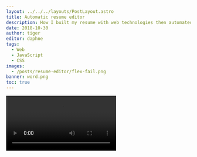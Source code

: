 ```yaml
---
layout: ../../../layouts/PostLayout.astro
title: Automatic resume editor
description: How I built my resume with web technologies then automated the formatting.
date: 2018-10-30
author: tiger
editor: daphne
tags:
  - Web
  - JavaScript
  - CSS
images:
  - /posts/resume-editor/flex-fail.png
banner: word.png
toc: true
---
```



<Video src="resume-editor.mp4" />

After writing my resume in Microsoft Word for years, I recently transitioned to generating it from plain HTML and CSS. This works much better for me because I can separate the resume content (my work experience and descriptions) from its layout (the colors and positions of text and number of columns). I added additional features so that I can edit the resume on-the-fly with JavaScript and quickly save a new copy, in case I don't have access to my main machine and I need to make some small adjustments. Here's how I did it.

## Content with HTML and JSON Resume

The first step for displaying my resume online is to represent the data in a way the browser understands, with HTML. I started by converting my resume into JSON, following the [JSON Resume schema](https://jsonresume.org/schema/). I use a static site generator for my website, so I wrote an template that read the JSON file and then wrote the corresponding HTML elements.

```html
<header class="resume-header">
  <div class="name-container">
    <h1 class="name">{{.basics.name}}</h1>
    <p class="summary">{{.basics.summary}}</p>
  </div>
  <a class="resume-email" href="mailto:{{.basics.email}}">{{.basics.email}}</a>
</header>
```

## Layout with CSS

When I first redesigned my website, I wanted to include my resume without just using an embedded PDF. Instead, I recreated my resume in HTML and CSS, so that it showed up as elements in the browser. I used some rarer CSS features like inch and centimeter units so the virtual "page" was still an 8.5"x11" sheet.

```css
.resume {
  max-width: 8.5in;
  min-height: 11in;
}
```

Obviously this isn't optimal because now I have two copies of my resume: a Microsoft Word document, and the online version. Every time I update the Word document, the corresponding HTML needs to be updated. Word was also becoming a hassle because I have the small blocks to the left of headers that need to be realigned, and often an extra blank page is created because of the two-column layout.

## Generating a PDF from the site

I next set out to find a way to output a PDF from the online version of my site, so I could get rid of the Word version. The way most people make PDFs from some website is to just print it out. Easy! Unfortunately printing in web browsers has some weird bugs, and my layout turned into a 1 column design as soon as I opened the print preview.

![Chrome print preview showing a broken resume layout](/posts/resume-editor/flex-fail.png)

> If you were hoping to use Flexbox or CSS Grid in print stylesheets, you will probably be disappointed. You can check out the Chrome bugs for [Flexbox](https://bugs.chromium.org/p/chromium/issues/detail?id=660611) and for [Grid](https://bugs.chromium.org/p/chromium/issues/detail?id=614667).
>
> The best suggestion I can give right now is to keep your print stylesheets reasonably simple.

<cite>
  -- [A Guide To The State of Print Stylesheets in 2018 - Smashing
  Magazine](https://www.smashingmagazine.com/2018/05/print-stylesheets-in-2018/#browser-support)
</cite>

I got stuck here for a while as I tried different layouts. Eventually I settled on a table-based layout for the resume. CSS `display: table` allows me to do that without using the `<table>` HTML tag, so on mobile devices it can switch to a single column instead.

## Scripting

At this point I now have my resume rendering in HTML, laid out with CSS, and generating a PDF. Everything works! Except...my site takes 10 seconds to regenerate the HTML files, so when editing the resume I need to wait 10 seconds then refresh the page, no matter what changes I make. This is a lot clunkier than just editing the text in Microsoft Word.

I decided to use JavaScript to update the page given my JSON data. I replicated my HTML template logic in JavaScript, so in the Inspector I could just call an `update` function and paste in my JSON.

```js
function update(data) {
  // Header
  document.querySelector('.name').textContent = data.basics.name;
  document.querySelector('.summary').textContent = data.basics.summary;
  const email = document.querySelector('.resume-email');
  email.textContent = data.basics.email;
  email.href = `mailto:${data.basics.email}`;
}
```

## Extras

I'm still not a fan of typing `update(`, paste, `)`, enter. Why not just paste in the JSON directly without having to call the function? I added a listener for the `"paste"` event that responds when I paste JSON onto the resume window.

```js
document.onpaste = (e) =>
  update(JSON.parse(e.clipboardData.getData('text/plain')));
```

I also sometimes need to make small changes to my resume when I'm away from my computer. It would be nice to be able to edit the JSON in the web browser inspector. Using the Fetch API, I can load my JSON file in as a JavaScript object. I can use a [`Proxy` object](https://developer.mozilla.org/en-US/docs/Web/JavaScript/Reference/Global_Objects/Proxy) to detect when the object is changed, and then call `update()` automatically.

```js
let jsonResume = await fetch().then((r) => r.json());
const proxyHandler = {
  /** Recursive proxy for nested objects. */
  get(target, key) {
    if (typeof target[key] === 'object' && target[key] !== null) {
      return new Proxy(target[key], proxyHandler);
    } else {
      return target[key];
    }
  },
  /** Update HTML when any changes are made */
  set(target, key, value) {
    target[key] = value;
    update(jsonResume);
    return true;
  },
};
window.resume = new Proxy(jsonResume, proxyHandler);
```

`Proxy` is used to add custom behavior when getting or setting properties. The `set` function is called when a setting a value, and is customized to also call my `update` function. The `get` function is customized to return a proxy for nested objects.

## Next steps

In the future, I'd like to automatically generate a PDF from my markup and save it on the website for download, instead of manually using Print to PDF. [wkhtmltopdf](https://wkhtmltopdf.org/) or [Headless Chrome](https://developers.google.com/web/updates/2017/04/headless-chrome) might be good tools for this.

It would also be helpful to have the rendered resume allow for text editing directly, instead of manipulating JSON in the inspector. The [`contenteditable`](https://developer.mozilla.org/en-US/docs/Web/HTML/Global_attributes/contenteditable) HTML attribute lets a user change the text in an HTML element, but probably needs some tweaking to properly handle lists and emphasis.

You can see all of my source code on my [GitHub repository for my website](https://github.com/NotWoods/tigeroakes.com/tree/master/content/resume).

<GitHub repo="NotWoods/tigeroakes.com" />
